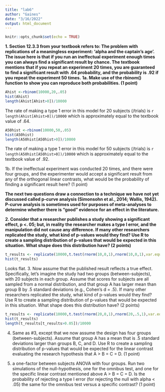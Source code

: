 ```yaml
---
title: "lab6"
author: "Gaines"
date: "3/16/2022"
output: html_document
---
```


```r
knitr::opts_chunk$set(echo = TRUE)
```


**1. Section 12.3.3 from your textbook refers to: The problem with replications of a meaningless experiment: ‘alpha and the captain’s age’. The issue here is that if you run an ineffectual experiment enough times you can always find a significant result by chance. The textbook mentions that if you repeat an experiment 20 times, you are guaranteed to find a significant result with .64 probability, and the probability is .92 if you repeat the experiment 50 times.**
**1a. Make use of the rbinom() function to show you can reproduce both probabilities. (1 point)**

```r
Ahist <-rbinom(10000,20,.05)
hist(Ahist)
length(Ahist[Ahist>0])/10000
```
The rate of making a type 1 error in this model for 20 subjects (/trials) is `r length(Ahist[Ahist>0])/10000` which is approximately equal to the textbook value of .64.

```r
A50hist <-rbinom(10000,50,.05)
hist(A50hist)
length(A50hist[A50hist>0])/10000
```
The rate of making a type 1 error in this model for 50 subjects (/trials) is `r length(A50hist[A50hist>0])/10000` which is approximately equal to the textbook value of .92.

1b. If the ineffectual experiment was conducted 20 times, and there were four groups, and the experimenter would accept a significant result from any of the orthogonal linear contrasts, what would be the probability of finding a significant result here? (1 point)


**The next two questions draw a connection to a technique we have not yet discussed called p-curve analysis (Simonsohn et al., 2014; Wallis, 1942). P-curve analysis is sometimes used for purposes of meta-analyses to determine whether there is “good” evidence for an effect in the literature.**

**2. Consider that a researcher publishes a study showing a significant effect, p <. 05; but, in reality the researcher makes a type I error, and the manipulation did not cause any difference. If many other researchers replicated the study, what kind of p-values would they find? Use R to create a sampling distribution of p-values that would be expected in this situation. What shape does this distribution have? (2 points)**
```r
t_results <- replicate(10000,t.test(rnorm(10,0,1),rnorm(10,0,1),var.equal=TRUE)$p.value)
hist(t_results)
```
Looks flat.
3. Now assume that the published result reflects a true effect. Specifically, let’s imagine the study had two groups (between-subjects), with 20 subjects in each group. Assume that scores for subjects are all sampled from a normal distribution, and that group A has larger mean than group B by .5 standard deviations (e.g., Cohen’s d = .5). If many other researchers replicated the study, what kind of p-values would they find? Use R to create a sampling distribution of p-values that would be expected in this situation. What shape does this distribution have? (2 points)

```r
t_results <- replicate(10000,t.test(rnorm(20,0,1),rnorm(20,.5,1),var.equal=TRUE)$p.value)
hist(t_results)
length(t_results[t_results>0.05])/10000
```
4. Same as #3, except that we now assume the design has four groups (between-subjects). Assume that group A has a mean that is .5 standard deviations larger than groups B, C, and D. Use R to create a sampling distribution of p-values that would be expected for the linear contrast evaluating the research hypothesis that A > B = C = D. (1 point)

5.  a one-factor between subjects ANOVA with four groups. Run two simulations of the null-hypothesis, one for the omnibus test, and one for the specific linear contrast mentioned above A > B = C = D. Is the probability of rejecting a type I error (for rejecting the null with alpha < .05) the same for the omnibus test versus a specific contrast? (1 point)

